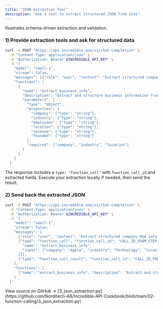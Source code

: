 ```yaml
---
title: "JSON Extraction Tool"
description: "Use a tool to extract structured JSON from text"
---
```


 

Illustrates schema-driven extraction and validation.

### 1) Provide extraction tools and ask for structured data

```bash
curl -X POST "https://api.incredible.one/v1/chat-completion" \
  -H "Content-Type: application/json" \
  -H "Authorization: Bearer $INCREDIBLE_API_KEY" \
  -d '{
    "model": "small-1",
    "stream": false,
    "messages": [{"role": "user", "content": "Extract structured company M&A info from: Apple acquired Beats for $3B."}],
    "functions": [
      {
        "name": "extract_business_info",
        "description": "Extract and structure business information from unstructured text",
        "parameters": {
          "type": "object",
          "properties": {
            "company": {"type": "string"},
            "industry": {"type": "string"},
            "employees": {"type": "string"},
            "location": {"type": "string"},
            "revenue": {"type": "string"},
            "founded": {"type": "string"}
          },
          "required": ["company", "industry", "location"]
        }
      }
    ]
  }'
```

The response includes a `type: "function_call"` with `function_call_id` and extracted fields. Execute your extraction locally if needed, then send the result.

### 2) Send back the extracted JSON

```bash
curl -X POST "https://api.incredible.one/v1/chat-completion" \
  -H "Content-Type: application/json" \
  -H "Authorization: Bearer $INCREDIBLE_API_KEY" \
  -d '{
    "model": "small-1",
    "stream": false,
    "messages": [
      {"role": "user", "content": "Extract structured company M&A info from: Apple acquired Beats for $3B."},
      {"type": "function_call", "function_call_id": "CALL_ID_FROM_STEP_1", "function_calls": [{
        "name": "extract_business_info",
        "input": {"company": "Apple", "industry": "Technology", "location": "Cupertino", "revenue": "$3B"}
      }]},
      {"type": "function_call_result", "function_call_id": "CALL_ID_FROM_STEP_1", "function_call_results": [{"company": "Apple", "industry": "Technology", "location": "Cupertino", "financial": {"revenue": "$3B"}}]}
    ],
    "functions": [
      {"name": "extract_business_info", "description": "Extract and structure business information from unstructured text", "parameters": {"type": "object", "properties": {"company": {"type": "string"}, "industry": {"type": "string"}, "employees": {"type": "string"}, "location": {"type": "string"}, "revenue": {"type": "string"}, "founded": {"type": "string"}}, "required": ["company", "industry", "location"]}}
    ]
  }'
```

<Note>
View source on GitHub → [3_json_extraction.py](https://github.com/Norditech-AB/Incredible-API-Cookbook/blob/main/02-function-calling/3_json_extraction.py)
</Note>

 

